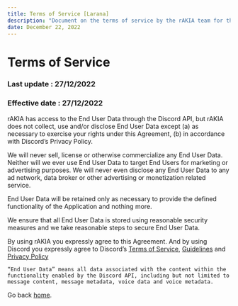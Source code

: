 ```yaml
---
title: Terms of Service [Larana]
description: "Document on the terms of service by the rAKIA team for the Larana bot."
date: December 22, 2022
---
```


# Terms of Service
### Last update : 27/12/2022
### Effective date : 27/12/2022

rAKIA has access to the End User Data through the Discord API, but rAKIA does not collect, use and/or disclose End User Data except (a) as necessary to exercise your rights under this Agreement, (b) in accordance with Discord’s Privacy Policy.

We will never sell, license or otherwise commercialize any End User Data. Neither will we ever use End User Data to target End Users for marketing or advertising purposes. We will never even disclose any End User Data to any ad network, data broker or other advertising or monetization related service.

End User Data will be retained only as necessary to provide the defined functionality of the Application and nothing more.

We ensure that all End User Data is stored using reasonable security measures and we take reasonable steps to secure End User Data.

By using rAKIA you expressly agree to this Agreement. And by using Discord you expressly agree to Discord’s [Terms of Service](https://discordapp.com/terms), [Guidelines](https://discordapp.com/guidelines) and [Privacy Policy](https://discordapp.com/privacy)

`“End User Data” means all data associated with the content within the functionality enabled by the Discord API, including but not limited to message content, message metadata, voice data and voice metadata.`

Go back [home](/).
